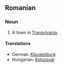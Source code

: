 ==Romanian==
===Noun===
#A town in [[Transylvania]].
====Translations====
*German: [[Klausenburg]]
*Hungarian: [[Kolozsvár]]